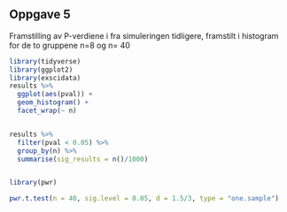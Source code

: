 
## Oppgave 5

Framstilling av P-verdiene i fra simuleringen tidligere, framstilt i histogram for de to gruppene n=8 og n= 40

```r
library(tidyverse)
library(ggplot2)
library(exscidata)
results %>%
  ggplot(aes(pval)) + 
  geom_histogram() +
  facet_wrap(~ n)


results %>%
  filter(pval < 0.05) %>%
  group_by(n) %>%
  summarise(sig_results = n()/1000)


library(pwr)

pwr.t.test(n = 40, sig.level = 0.05, d = 1.5/3, type = "one.sample")
```

